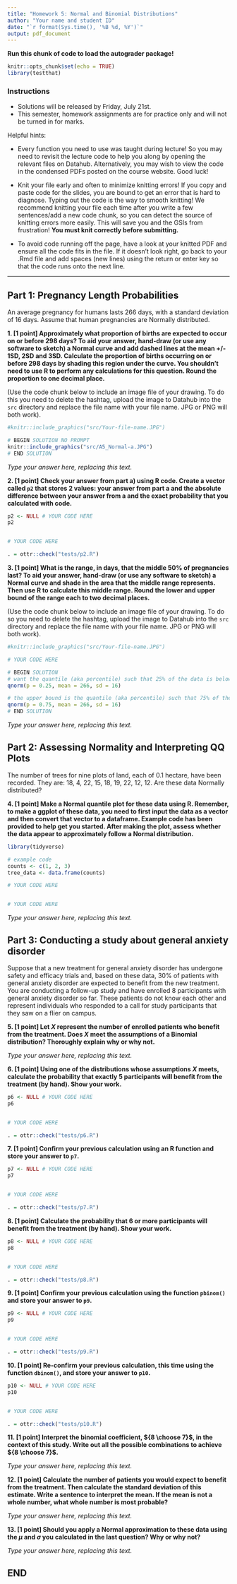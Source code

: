```yaml
---
title: "Homework 5: Normal and Binomial Distributions"
author: "Your name and student ID"
date: "`r format(Sys.time(), '%B %d, %Y')`"
output: pdf_document
---
```


**Run this chunk of code to load the autograder package!**
```r
knitr::opts_chunk$set(echo = TRUE)
library(testthat)
```

### Instructions 
* Solutions will be released by Friday, July 21st.
* This semester, homework assignments are for practice only and will not be turned in for marks.

Helpful hints:

- Every function you need to use was taught during lecture! So you may need to revisit the lecture code to help you along by opening the relevant files on Datahub. Alternatively, you may wish to view the code in the condensed PDFs posted on the course website. Good luck!

- Knit your file early and often to minimize knitting errors! If you copy and paste code for the slides, you are bound to get an error that is hard to  diagnose. Typing out the code is the way to smooth knitting! We recommend knitting your file each time after you write a few sentences/add a new code chunk, so you can detect the source of knitting errors more easily. This will save you and the GSIs from frustration! **You must knit correctly before submitting.**

- To avoid code running off the page, have a look at your knitted PDF and ensure all the code fits in the file. If it doesn't look right, go back to your .Rmd file and add spaces (new lines) using the return or enter key so that the code runs onto the next line.

\newpage

--------------------------------------------------------------------------------

## Part 1: Pregnancy Length Probabilities

An average pregnancy for humans lasts 266 days, with a standard deviation of 
16 days. Assume that human pregnancies are Normally distributed. 

**1. [1 point] Approximately what proportion of births are expected to occur on or before 298 days? To aid your answer, hand-draw (or use any software to sketch) a Normal curve and add dashed lines at the mean +/- 1SD, 2SD and 3SD. Calculate the proportion of births occurring on or before 298 days by shading this region under the curve. You shouldn't need to use R to perform any calculations for this question. Round the proportion to one decimal place.**

(Use the code chunk below to include an image file of your drawing. To do this you need to delete the hashtag, upload the image to Datahub into the `src` directory and replace the file name with your file name. JPG or PNG will both work).

```r
#knitr::include_graphics("src/Your-file-name.JPG")

# BEGIN SOLUTION NO PROMPT
knitr::include_graphics("src/A5_Normal-a.JPG")
# END SOLUTION
```

_Type your answer here, replacing this text._

\newpage

**2. [1 point] Check your answer from part a) using R code. Create a vector called `p2` that stores 2 values: your answer from part a and the absolute difference between your answer from a and the exact probability that you calculated with code.**

```r
p2 <- NULL # YOUR CODE HERE
p2


# YOUR CODE HERE
```

```r
. = ottr::check("tests/p2.R")
```

\newpage

**3. [1 point] What is the range, in days, that the middle 50% of pregnancies last? To aid your answer, hand-draw (or use any software to sketch) a Normal curve and shade in the area that the middle range represents. Then use R to calculate this middle range. Round the lower and upper bound of the range each to two decimal places.**

(Use the code chunk below to include an image file of your drawing. To do so you need to delete the hashtag, upload the image to Datahub into the `src` directory and replace the file name with your file name. JPG or PNG will both work).

```r
#knitr::include_graphics("src/Your-file-name.JPG")
```

```r
# YOUR CODE HERE

# BEGIN SOLUTION
# want the quantile (aka percentile) such that 25% of the data is below it
qnorm(p = 0.25, mean = 266, sd = 16)

# the upper bound is the quantile (aka percentile) such that 75% of the data is below it
qnorm(p = 0.75, mean = 266, sd = 16)
# END SOLUTION
```

_Type your answer here, replacing this text._

\newpage

## Part 2: Assessing Normality and Interpreting QQ Plots 

The number of trees for nine plots of land, each of 0.1 hectare, have been recorded. They are: 18, 4, 22, 15, 18, 19, 22, 12, 12. Are these data Normally distributed?

\newpage

**4. [1 point] Make a Normal quantile plot for these data using R. Remember, to make a ggplot of these data, you need to first input the data as a vector and then convert that vector to a dataframe. Example code has been provided to help get you started. After making the plot, assess whether the data appear to approximately follow a Normal distribution.**

```r
library(tidyverse)

# example code
counts <- c(1, 2, 3)
tree_data <- data.frame(counts)

# YOUR CODE HERE


# YOUR CODE HERE
```
_Type your answer here, replacing this text._

\newpage

## Part 3: Conducting a study about general anxiety disorder

Suppose that a new treatment for general anxiety disorder has undergone safety and efficacy trials and, based on these data, 30% of patients with general anxiety disorder are expected to benefit from the new treatment. You are conducting a follow-up study and have enrolled 8 participants with general anxiety disorder so far. These patients do not know each other and represent individuals who responded to a call for study participants that 
they saw on a flier on campus.

\newpage

**5. [1 point] Let $X$ represent the number of enrolled patients who benefit from the treatment. Does $X$ meet the assumptions of a Binomial distribution? Thoroughly explain why or why not.**

_Type your answer here, replacing this text._

\newpage

**6. [1 point] Using one of the distributions whose assumptions $X$ meets, calculate the probability that exactly 5 participants will benefit from the treatment (by hand). Show your work.**

```r
p6 <- NULL # YOUR CODE HERE
p6


# YOUR CODE HERE
```

```r
. = ottr::check("tests/p6.R")
```

\newpage

**7. [1 point] Confirm your previous calculation using an R function and store your answer to `p7`.**

```r
p7 <- NULL # YOUR CODE HERE
p7


# YOUR CODE HERE
```

```r
. = ottr::check("tests/p7.R")
```

\newpage

**8. [1 point] Calculate the probability that 6 or more participants will benefit from the treatment (by hand). Show your work.**

```r
p8 <- NULL # YOUR CODE HERE
p8


# YOUR CODE HERE
```

```r
. = ottr::check("tests/p8.R")
```

\newpage

**9. [1 point] Confirm your previous calculation using the function `pbinom()` and store your answer to `p9`.**

```r
p9 <- NULL # YOUR CODE HERE
p9


# YOUR CODE HERE
```

```r
. = ottr::check("tests/p9.R")
```

\newpage

**10. [1 point] Re-confirm your previous calculation, this time using the function `dbinom()`, and store your answer to `p10`.**

```r
p10 <- NULL # YOUR CODE HERE
p10


# YOUR CODE HERE
```

```r
. = ottr::check("tests/p10.R")
```

\newpage

**11. [1 point] Interpret the binomial coefficient, ${8 \choose 7}$, in the context of this study. Write out all the possible combinations to achieve ${8 \choose 7}$.**

_Type your answer here, replacing this text._

**12. [1 point] Calculate the number of patients you would expect to benefit from the treatment. Then calculate the standard deviation of this estimate. Write a sentence to interpret the mean. If the mean is not a whole number, what whole number is most probable?**

_Type your answer here, replacing this text._

\newpage

**13. [1 point] Should you apply a Normal approximation to these data using the $\mu$ and $\sigma$ you calculated in the last question? Why or why not?**

_Type your answer here, replacing this text._

## END 

